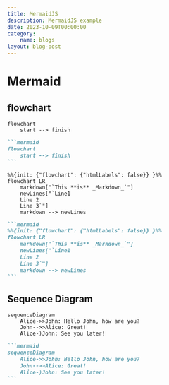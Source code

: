 ```yaml
---
title: MermaidJS
description: MermaidJS example
date: 2023-10-09T00:00:00
category: 
    name: blogs
layout: blog-post
---
```


# Mermaid

## flowchart

```mermaid
flowchart
    start --> finish
```

````markdown
```mermaid
flowchart
    start --> finish
```
````

```mermaid
%%{init: {"flowchart": {"htmlLabels": false}} }%%
flowchart LR
    markdown["`This **is** _Markdown_`"]
    newLines["`Line1
    Line 2
    Line 3`"]
    markdown --> newLines
```

````markdown
```mermaid
%%{init: {"flowchart": {"htmlLabels": false}} }%%
flowchart LR
    markdown["`This **is** _Markdown_`"]
    newLines["`Line1
    Line 2
    Line 3`"]
    markdown --> newLines
```
````

## Sequence Diagram

```mermaid
sequenceDiagram
    Alice->>John: Hello John, how are you?
    John-->>Alice: Great!
    Alice-)John: See you later!
```

````markdown
```mermaid
sequenceDiagram
    Alice->>John: Hello John, how are you?
    John-->>Alice: Great!
    Alice-)John: See you later!
```
````

